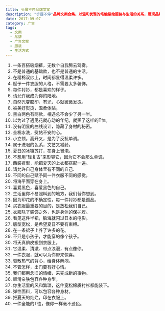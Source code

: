 ```yaml
---
title: 步履不停品牌文案
description: "步履不停"品牌文案合集，以温和优雅的笔触描绘服装与生活的关系，展现品牌对舒适、品质与生活态度的追求
date: 2017-09-07
category: 广告
tags:
  - 文案
  - 品牌
  - 广告文案
  - 服装
  - 生活方式
---
```


1. 一条百搭吸烟裤，无数个自我腾云驾雾。
2. 不是普通的基础款，也不是普通的生活。
3. 在精棉双纱上，时间都显得温柔许多。
4. 赋予一件衣服的人格，不需要太多装饰。
5. 每件衬衫，都是喜欢的样子。
6. 请允许我成为你的陆地。
7. 自然光变胶印，有光，心就微微发烫。
8. 被美好熨烫，温柔体贴。
9. 黑白两色有两款，相遇总不会少了另一半。
10. 以为过了遇见花就心动的年纪，就买了这样的T恤。
11. 没有明显的曲线设计，隐藏了身材的秘密。
12. 全棉水洗，熨帖不安的心。
13. 小立领，高开叉，是为了反抗单调。
14. 属于洗眼的色系，文艺又减龄。
15. 夏日的冰镇苏打，在身上冒泡。
16. 不想用“轻复古”来形容它，因为它不会那么单调。
17. 西装裤型，能把夏天的上衣都搭配一遍。
18. 请允许自己身体里有不同的自己.
19. 不同的自己赋予同一件衣服不同的感觉。
20. 将海平面穿在身上。
21. 喜爱黑色，喜爱黑色的自己。
22. 生活里你不易照料到的地方，我们替你想到。
23. 因为印花的不确定性，每一件衬衫都是孤品。
24. 买衣服最重要的目的，是放松我们自己。
25. 衣服除了装饰之外，也是身体的保护膜。
26. 看见这件半裙，脑海就闪过日本的电影。
27. 版型宽松，是希望夏日不要有束缚。
28. 在一条裙子上养了许多的花。
29. 不只是小孩子，才能穿的像个孩子。
30. 将天真俏皮搬到衣服上。
31. 它温柔、清澈、带点浪漫，有点像你。
32. 一件衣服，就可以为你带来惊喜。
33. 驱散热气的背心，给身体解闷。
34. 不管怎样，出门要有好心情。
35. 我们都用念旧的情绪，来完成新的事物。
36. 顺滑亲肤包容各种身型。
37. 你生活里的风和繁琐，这件宽松棉质衬衫都能装下。
38. 弹性面料，可以包容各种身材。
39. 把夏天的灿烂，印在衣服上。
40. 一件全能的T恤，像你一样毫不逊色。

